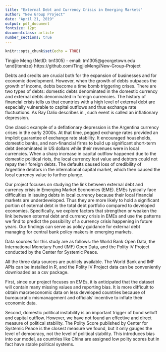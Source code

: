 ```yaml
---
title: "External Debt and Currency Crisis in Emerging Markets"
author: "New Group Project"
date: "April 21, 2019"
output: pdf_document
fontsize: 12pt
documentclass: article
number_sections: true
---
```


```r
knitr::opts_chunk$set(echo = TRUE)
```

\textbf{Members:}
\begin{itemize}
  \itemsep-.6em
  \item Liumin Chen (NetID: lc1077) - email: lc1077@georgetown.edu\
  \item Tingjie  Meng (NetID: tm1305) - email: tm1305@georgetown.edu\
\end{itemize}
\textbf{Github Repository:} https://github.com/TingjieMeng/New-Group-Project 

\section{Problem Statement}

Debts and credits are crucial both for the expansion of businesses and for economic development. However, when the growth of debts outpaces the growth of income, debts become a time bomb triggering crises. There are two types of debts: domestic debts denominated in the domestic currency and external debts denominated in foreign currencies. The history of financial crisis tells us that countries with a high level of external debt are especially vulnerable to capital outflows and thus exchange rate fluctuations. As Ray Dalio describes in <Principles for Navigating Big Debt Crisis>, such event is called an inflationary depression.

One classic example of a deflationary depression is the Argentina currency crises in the early 2000s. At that time, pegged exchange rates provided an implicit guarantee of exchange rate stability. It encouraged households, domestic banks, and non-financial firms to build up significant short-term debt denominated in US dollars while their revenues were in local currencies. When a sharp increase in capital outflow happened due to the domestic political riots, the local currency lost value and debtors could not repay their foreign debts. The defaults caused loss of credibility of Argentine debtors in the international capital market, which then caused the local currency value to further plunge.

Our project focuses on studying the link between external debt and currency crisis in Emerging Market Economies (EME). EMEs typically face difficulties in issuing debts in local currency because their local financial markets are underdeveloped. Thus they are more likely to hold a significant portion of external debt in the total debt portfolio compared to developed economies. Specifically, we explore factors that strengthen or weaken the link between external debt and currency crisis in EMEs and use the patterns we find to predict the possibility of a currency crisis happening in future years. Our findings can serve as policy guidance for external debt managing for central bank policy makers in emerging markets.

\section{Data Source}

Data sources for this study are as follows: the World Bank Open Data, the International Monetary Fund (IMF) Open Data, and the Polity IV Project conducted by the Center for Systemic Peace. 

\section{How to Obtain Data}

All the three data sources are publicly available. The World Bank and IMF APIs can be installed in R, and the Polity IV Project data can be conveniently downloaded as a csv package.  

\section{Potential Issues}

First, since our project focuses on EMEs, it is anticipated that the dataset will contain many missing values and reporting bias. It is more difficult to obtain macroeconomic data on less developed countries because of bureaucratic mismanagement and officials' incentive to inflate their economic data. 

Second, domestic political instability is an important trigger of bond selloff and capital outflow. However, we have not found an effective and direct measure of political stability. The Polity Score published by Center for Systemic Peace is the closest measure we found, but it only gauges the level of democracy, not the level of political stability. This introduces bias into our model, as countries like China are assigned low polity scores but in fact have stable political systems.

